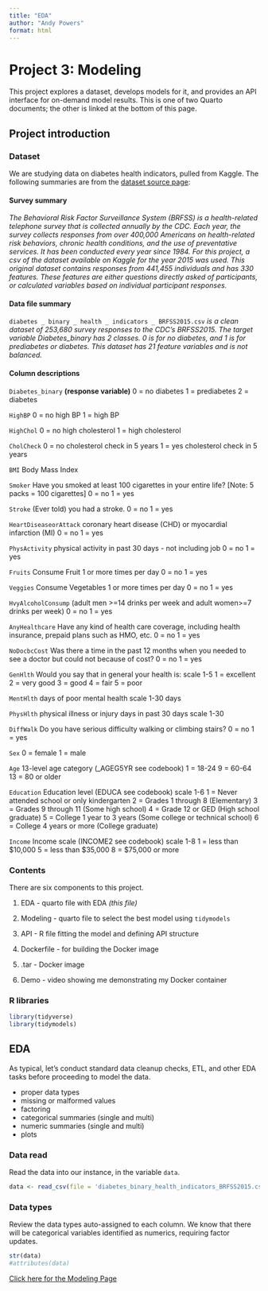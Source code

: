 ```yaml
---
title: "EDA"
author: "Andy Powers"
format: html
---
```


# Project 3: Modeling

This project explores a dataset, develops models for it, and provides an API interface for on-demand model results. This is one of two Quarto documents; the other is linked at the bottom of this page.

## Project introduction

### Dataset

We are studying data on diabetes health indicators, pulled from Kaggle. The following summaries are from the [dataset source page](https://www.kaggle.com/datasets/alexteboul/diabetes-health-indicators-dataset/):

#### Survey summary

*The Behavioral Risk Factor Surveillance System (BRFSS) is a health-related telephone survey that is collected annually by the CDC. Each year, the survey collects responses from over 400,000 Americans on health-related risk behaviors, chronic health conditions, and the use of preventative services. It has been conducted every year since 1984. For this project, a csv of the dataset available on Kaggle for the year 2015 was used. This original dataset contains responses from 441,455 individuals and has 330 features. These features are either questions directly asked of participants, or calculated variables based on individual participant responses.*

#### Data file summary

`diabetes _ binary _ health _ indicators _ BRFSS2015.csv` *is a clean dataset of 253,680 survey responses to the CDC's BRFSS2015. The target variable Diabetes_binary has 2 classes. 0 is for no diabetes, and 1 is for prediabetes or diabetes. This dataset has 21 feature variables and is not balanced.*

#### Column descriptions

`Diabetes_binary` **(response variable)**
0 = no diabetes 1 = prediabetes 2 = diabetes

`HighBP`
0 = no high BP 1 = high BP

`HighChol`
0 = no high cholesterol 1 = high cholesterol

`CholCheck`
0 = no cholesterol check in 5 years 1 = yes cholesterol check in 5 years

`BMI`
Body Mass Index

`Smoker`
Have you smoked at least 100 cigarettes in your entire life? [Note: 5 packs = 100 cigarettes] 0 = no 1 = yes

`Stroke`
(Ever told) you had a stroke. 0 = no 1 = yes

`HeartDiseaseorAttack`
coronary heart disease (CHD) or myocardial infarction (MI) 0 = no 1 = yes

`PhysActivity`
physical activity in past 30 days - not including job 0 = no 1 = yes

`Fruits`
Consume Fruit 1 or more times per day 0 = no 1 = yes

`Veggies`
Consume Vegetables 1 or more times per day 0 = no 1 = yes

`HvyAlcoholConsump`
(adult men >=14 drinks per week and adult women>=7 drinks per week) 0 = no 1 = yes

`AnyHealthcare`
Have any kind of health care coverage, including health insurance, prepaid plans such as HMO, etc. 0 = no 1 = yes

`NoDocbcCost`
Was there a time in the past 12 months when you needed to see a doctor but could not because of cost? 0 = no 1 = yes

`GenHlth`
Would you say that in general your health is: scale 1-5 1 = excellent 2 = very good 3 = good 4 = fair 5 = poor

`MentHlth`
days of poor mental health scale 1-30 days

`PhysHlth`
physical illness or injury days in past 30 days scale 1-30

`DiffWalk`
Do you have serious difficulty walking or climbing stairs? 0 = no 1 = yes

`Sex`
0 = female 1 = male

`Age`
13-level age category (_AGEG5YR see codebook) 1 = 18-24 9 = 60-64 13 = 80 or older

`Education`
Education level (EDUCA see codebook) scale 1-6 1 = Never attended school or only kindergarten 2 = Grades 1 through 8 (Elementary) 3 = Grades 9 through 11 (Some high school) 4 = Grade 12 or GED (High school graduate) 5 = College 1 year to 3 years (Some college or technical school) 6 = College 4 years or more (College graduate)

`Income`
Income scale (INCOME2 see codebook) scale 1-8 1 = less than $10,000 5 = less than $35,000 8 = $75,000 or more

### Contents

There are six components to this project.

1. EDA - quarto file with EDA *(this file)*

1. Modeling - quarto file to select the best model using `tidymodels`

1. API - R file fitting the model and defining API structure

1. Dockerfile - for building the Docker image

1. .tar - Docker image

1. Demo - video showing me demonstrating my Docker container

### R libraries

```r
library(tidyverse)
library(tidymodels)

```

## EDA

As typical, let's conduct standard data cleanup checks, ETL, and other EDA tasks before proceeding to model the data.

- proper data types
- missing or malformed values
- factoring
- categorical summaries (single and multi)
- numeric summaries (single and multi)
- plots

### Data read

Read the data into our instance, in the variable `data`.

```r
data <- read_csv(file = 'diabetes_binary_health_indicators_BRFSS2015.csv')
```

### Data types

Review the data types auto-assigned to each column. We know that there will be categorical variables identified as numerics, requiring factor updates.

```r
str(data)
#attributes(data)
```






[Click here for the Modeling Page](Modeling.html)
